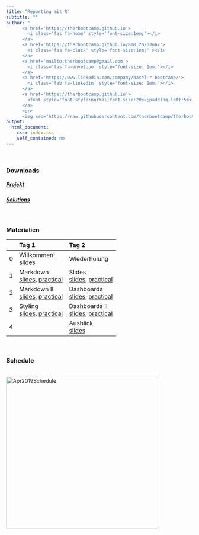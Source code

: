 ```yaml
---
title: "Reporting mit R"
subtitle: ""
author: "
      <a href='https://therbootcamp.github.io'>
        <i class='fas fa-home' style='font-size:1em;'></i>
      </a>
      <a href='https://therbootcamp.github.io/RmR_2020Jun/'>
        <i class='fas fa-clock' style='font-size:1em;' ></i>
      </a>
      <a href='mailto:therbootcamp@gmail.com'>
        <i class='fas fa-envelope' style='font-size: 1em;'></i>
      </a>
      <a href='https://www.linkedin.com/company/basel-r-bootcamp/'>
        <i class='fab fa-linkedin' style='font-size: 1em;'></i>
      </a>
      <a href='https://therbootcamp.github.io'>
        <font style='font-style:normal;font-size:20px;padding-left:5px'>Basel R Bootcamp</font>
      </a>
      <br>
      <img src='https://raw.githubusercontent.com/therbootcamp/therbootcamp.github.io/master/_sessions/_image/by-sa.png' style= 'height:16.7px;vertical-align:baseline'/><font style='font-style:normal;font-size:20px;padding-left:9.3px'>Juni 2020</font>"
output:
  html_document:
    css: index.css
    self_contained: no
---
```


<br>


### Downloads

##### [Projekt](https://www.dropbox.com/s/jomqnkoz9jucf7v/TheRBootcamp.zip?dl=1)
##### [Solutions](https://raw.githubusercontent.com/therbootcamp/RmR_2020Jun/master/_materials/solutions/airbnb_solutions.zip)

<br>

### Materialien

|  | Tag 1 | Tag 2 | 
|:--|:-------------|:-------------|
|0| Willkommen!<br>[slides](https://therbootcamp.github.io/RmR_2020Jun/_sessions/Welcome/Welcome.html) | Wiederholung |
|1|Markdown<br>[slides](https://therbootcamp.github.io/RmR_2020Jun/_sessions/Markdown/Markdown_slides.html), [practical](https://therbootcamp.github.io/RmR_2020Jun/_sessions/Markdown/Markdown_practical.html) | Slides<br> [slides](https://therbootcamp.github.io/RmR_2020Jun/_sessions/Markdown4/Markdown4_slides.html), [practical](https://therbootcamp.github.io/RmR_2020Jun/_sessions/Markdown4/Markdown4_practical.html)|
|2|Markdown II<br>[slides](https://therbootcamp.github.io/RmR_2020Jun/_sessions/Markdown2/Markdown2_slides.html), [practical](https://therbootcamp.github.io/RmR_2020Jun/_sessions/Markdown2/Markdown2_practical.html) | Dashboards<br> [slides](https://therbootcamp.github.io/RmR_2020Jun/_sessions/DashboardsI/DashboardI_slides.html), [practical](https://therbootcamp.github.io/RmR_2020Jun/_sessions/DashboardsI/DashboardsI_practical.html) |
|3|Styling<br>[slides](https://therbootcamp.github.io/RmR_2020Jun/_sessions/Markdown3/Markdown3_slides.html), [practical](https://therbootcamp.github.io/RmR_2020Jun/_sessions/Markdown3/Markdown3_practical.html) | Dashboards II <br> [slides](https://therbootcamp.github.io/RmR_2020Jun/_sessions/DashboardsII/DashboardsII_slides.html), [practical](https://therbootcamp.github.io/RmR_2020Jun/_sessions/DashboardsII/DashboardsII_practical.html) |
|4| | Ausblick<br>[slides](https://therbootcamp.github.io/RmR_2020Jun/_sessions/NextSteps/NextSteps.html)|
<br>


<!---

|  | Day 1<br>Fundamentals| Day 2<br>Analysis| Day 3<br>Reporting| 
|:--|:-------------|:-------------|:-------------|
|0| Welcome!<br>[slides](_sessions/Welcome/Welcome.html) | Recap I<br>[slides](_sessions/Recap/Recap.html)| Recap II<br>[slides](_sessions/RecapII/RecapII.html)|
|1| Intro to R<br>[slides](_sessions/IntroToR/IntroToR.html), [source](_sessions/IntroToR/IntroToR_interactive.R) | Statistics I <br>[slides](_sessions/StatisticsI/StatisticsI.html), [practical](_sessions/StatisticsI/StatisticsI_practical.html) | Plotting II <br>[slides](_sessions/PlottingII/PlottingII.html), [practical](_sessions/PlottingII/PlottingII.html) |
|2|  Data <br>[slides](_sessions/Data/Data.html), [practical](_sessions/Data/Data_practical.html)| Statistics II<br>[slides](_sessions/StatisticsII/Statistics.html), [practical](_sessions/StatisticsII/Statistics_practical.html)| Reporting<br>[slides](_sessions/Reporting/Reporting.html), [practical](_sessions/Reporting/Reporting_practical.html)|
|3|   Wrangling<br>[slides](_sessions/Wrangling/Wrangling.html), [practical](_sessions/Wrangling/Wrangling_practical.html) | Plotting I<br>[slides](_sessions/PlottingI/Plotting.html), [practical](_sessions/PlottingI/Plotting_practical.html) |Case Studies<br>[Intro](_sessions/CaseStudies/CaseStudies.html)<br>[1: Clinical Trial](_sessions/CaseStudies/Clinical_Data_Case_Study.html)<br>[2: Finance ](_sessions/CaseStudies/Financial_Data_Case_Study.html)|
|4| |  | Next Steps<br> [slides](_sessions/NextSteps/NextSteps.html) |
<br>

--->


### Schedule


<p align="left"><br>
    <img border="0" alt="Apr2019Schedule" src="https://therbootcamp.github.io/RmR_2020Jun/_sessions/Welcome/image/schedule.png" style="width:410px">
</p>
